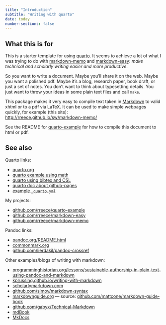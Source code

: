 ```yaml
---
title: "Introduction"
subtitle: "Writing with quarto"
date: today
number-sections: false
---
```



What this is for
--------------------------------------------

This is a starter template for using [quarto](https://quarto.org/).
It seems to achieve a lot of what I was trying to do with
[markdown-memo](https://github.com/rreece/markdown-memo) and
[markdown-easy](https://github.com/rreece/markdown-easy):
*make technical and scholarly writing easier and more productive*.

So you want to write a document.
Maybe you'll share it on the web.
Maybe you want a polished pdf. 
Maybe it's a blog, research paper, book draft, or just a set of notes.
You don't want to think about typesetting details.
You just want to throw your ideas in some plain text files and call `make`.

This package makes it very easy to compile text taken in
[Markdown](https://daringfireball.net/projects/markdown/)
to valid xhtml or to a pdf via LaTeX.
It can be used to make simple webpages quickly,
for example (this site):   
<http://rreece.github.io/sw/markdown-memo/>

See the README for [quarto-example](https://github.com/rreece/quarto-example)
for how to compile this document to html or pdf.


See also
--------------------------------------------

Quarto links:

-   [quarto.org](https://quarto.org/)
-   [quarto example using math](https://github.com/quarto-dev/quarto-examples/tree/main/html-math)
-   [quarto using bibtex and CSL](https://github.com/quarto-dev/quarto-examples/tree/main/appendix-csl)
-   [quarto doc about github-pages](https://quarto.org/docs/publishing/github-pages.html)
-   [example `_quarto.yml`](https://github.com/quarto-dev/quarto-web/blob/main/_quarto.yml)

My projects:

-   [github.com/rreece/quarto-example](https://github.com/rreece/quarto-example)
-   [github.com/rreece/markdown-easy](https://github.com/rreece/markdown-easy)
-   [github.com/rreece/markdown-memo](https://github.com/rreece/markdown-memo)

Pandoc links:

-   [pandoc.org/README.html](http://pandoc.org/README.html)
-   [commonmark.org](http://commonmark.org/)
-   [github.com/lierdakil/pandoc-crossref](https://github.com/lierdakil/pandoc-crossref)

Other examples/blogs of writing with markdown:

-   [programminghistorian.org/lessons/sustainable-authorship-in-plain-text-using-pandoc-and-markdown](http://programminghistorian.org/lessons/sustainable-authorship-in-plain-text-using-pandoc-and-markdown)
-   [kprussing.github.io/writing-with-markdown](https://web.archive.org/web/20171026174128/http://kprussing.github.io/writing-with-markdown/)
-   [scholarlymarkdown.com](http://scholarlymarkdown.com/)
-   [github.com/simov/markdown-syntax](https://github.com/simov/markdown-syntax/blob/main/mermaid.md)
-   [markdownguide.org](https://www.markdownguide.org/getting-started/) --- source: [github.com/mattcone/markdown-guide-book](https://github.com/mattcone/markdown-guide-book/blob/master/manuscript/chapter3.md)
-   [github.com/gabyx/Technical-Markdown](https://github.com/gabyx/Technical-Markdown)
-   [mdBook](https://rust-lang.github.io/mdBook/)
-   [MkDocs](https://www.mkdocs.org/)


